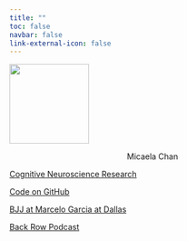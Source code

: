 ```yaml
---
title: ""
toc: false
navbar: false
link-external-icon: false
---
```


<img class="disphead" src="images/profile_pic.png" class="about-image round " style="height: 10em; width: 10em;" >

<center>Micaela Chan</center>
<div class="wrapper">
<a href="https://micaelachan.com" class="button">Cognitive Neuroscience Research</a>

<a href="https://github.com/mychan24" class="button">Code on GitHub</a>

<a href="https://www.marcelogarciadallas.com/" class="button">BJJ at Marcelo Garcia at Dallas</a>

<a href="https://open.spotify.com/show/1yrLbQ8OSBcYWTPfc1Ud8L" class="button">Back Row Podcast</a>

</div>
